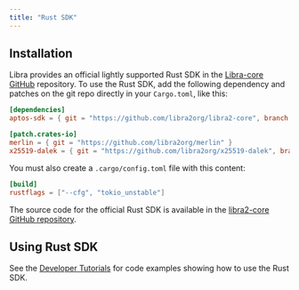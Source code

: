 ```yaml
---
title: "Rust SDK"
---
```


## Installation

Libra provides an official lightly supported Rust SDK in the
[Libra-core GitHub](https://github.com/libra2org/libra2-core/tree/main/sdk)
repository. To use the Rust SDK, add the following dependency and patches on the
git repo directly in your `Cargo.toml`, like this:

```toml filename="Cargo.toml"
[dependencies]
aptos-sdk = { git = "https://github.com/libra2org/libra2-core", branch = "devnet" }

[patch.crates-io]
merlin = { git = "https://github.com/libra2org/merlin" }
x25519-dalek = { git = "https://github.com/libra2org/x25519-dalek", branch = "zeroize_v1" }
```

You must also create a `.cargo/config.toml` file with this content:

```toml filename=".cargo/config.toml"
[build]
rustflags = ["--cfg", "tokio_unstable"]
```

The source code for the official Rust SDK is available in the
[libra2-core GitHub repository](https://github.com/libra2org/libra2-core/tree/main/sdk).

## Using Rust SDK

See the [Developer Tutorials](/build/guides) for code examples showing how to
use the Rust SDK.
